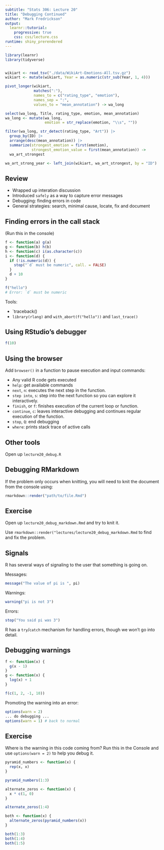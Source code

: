 ```yaml
---
subtitle: "Stats 306: Lecture 20"
title: "Debugging Continued"
author: "Mark Fredrickson"
output: 
  learnr::tutorial:
    progressive: true
    css: css/lecture.css
runtime: shiny_prerendered
---
```



```r
library(learnr)
library(tidyverse)


wikiart <- read_tsv("./data/WikiArt-Emotions-All.tsv.gz")
wikiart <- mutate(wikiart, Year = as.numeric(str_sub(Year, 1, 4)))

pivot_longer(wikiart, 
             matches(":"), 
             names_to = c("rating_type", "emotion"),
             names_sep = ":",
             values_to = "mean_annotation") -> wa_long

select(wa_long, Title, rating_type, emotion, mean_annotation)
wa_long <- mutate(wa_long,
                  emotion = str_replace(emotion, "\\s", ""))

filter(wa_long, str_detect(rating_type, "Art")) |>
  group_by(ID) |>
  arrange(desc(mean_annotation)) |>
  summarize(strongest_emotion = first(emotion),
            strongest_emotion_value = first(mean_annotation)) ->
  wa_art_strongest

wa_art_strong_year <- left_join(wikiart, wa_art_strongest, by = "ID")
```

## Review

* Wrapped up interation discussion
* Introduced `safely` as a way to capture error messages
* Debugging: finding errors in code
* General strategies: search, minimal cause, locate, fix and document

## Finding errors in the call stack 

(Run this in the console)

```r
f <- function(a) g(a)
g <- function(b) h(b)
h <- function(c) i(as.character(c))
i <- function(d) {
  if (!is.numeric(d)) {
    stop("`d` must be numeric", call. = FALSE)
  }
  d + 10
}
```
```r
f("hello")
# Error: `d` must be numeric
```

Tools:

* `traceback()
* `library(rlang)` and `with_abort(f("hello"))` and `last_trace()`

## Using RStudio's debugger

```r
f(10)
```

## Using the browser

Add `browser()` in a function to pause execution and input commands:

* Any valid R code gets executed
* `help`: get available commands
* `next`, `n`: executes the next step in the function. 
* `step into`, `s`: step into the next function so you can explore it interactively.
* `finish`, or `f`: finishes execution of the current loop or function.
* `continue`, `c`: leaves interactive debugging and continues regular execution of the function.
* `stop`, `Q`: end debugging
* `where`: prints stack trace of active calls 

## Other tools

Open up `lecture20_debug.R`

## Debugging RMarkdown

If the problem only occurs when knitting, you will need to knit the document from the console using:

```r
rmarkdown::render("path/to/file.Rmd")
```

## Exercise

Open up `lecture20_debug_markdown.Rmd` and try to knit it.

Use `rmarkdown::render("lectures/lecture20_debug_markdown.Rmd` to find and fix the problem.

## Signals

R has several ways of signaling to the user that something is going on.

Messages:
```r
message("The value of pi is ", pi)
```

Warnings:
```r
warning("pi is not 3")
```

Errors:
```r
stop("You said pi was 3")
```

R has a `try`/`catch` mechanism for handling errors, though we won't go into detail.

## Debugging warnings


```r
f <- function(x) { 
  g(x - 1)
}
g <- function(x) {
  log(x) + 1
}

f(c(1, 2, -1, 10))
```

Promoting the warning into an error:
```r
options(warn = 2)
... do debugging ...
options(warn = 1) # back to normal

```

## Exercise

Where is the warning in this code coming from? Run this in the Console and use `options(warn = 2)` to help you debug it.

```r
pyramid_numbers <- function(x) {
  rep(x, x)
}

pyramid_numbers(1:3)

alternate_zeros <- function(x) {
  x * c(1, 0)
}

alternate_zeros(1:4)

both <- function(x) {
  alternate_zeros(pyramid_numbers(x))
}

both(1:3)
both(1:4)
both(1:5)
```


